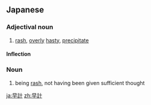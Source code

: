 ==Japanese==
{{ja-kanjitab|そう|けい|yomi=on}}

===Adjectival noun===
{{ja-adj|そうけい|infl=な}}

# [[rash]], [[overly]] [[hasty]], [[precipitate]]
#: {{ja-usex|婚約を破棄してしまったのは早計だった。|こんやく を はき して しまった の は そうけい だった。|It was rash of me to break off the engagement.}}

====Inflection====
{{ja-na|そうけい}}

===Noun===
{{ja-noun|そうけい}}

# being [[rash]], not having been given sufficient thought

[[ja:早計]]
[[zh:早計]]